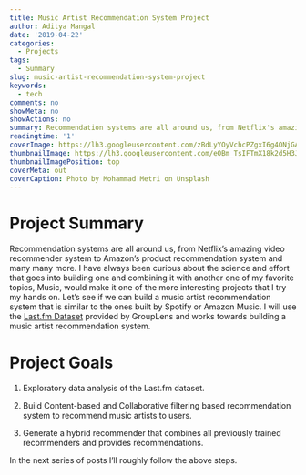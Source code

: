 ```yaml
---
title: Music Artist Recommendation System Project
author: Aditya Mangal
date: '2019-04-22'
categories:
  - Projects
tags:
  - Summary
slug: music-artist-recommendation-system-project
keywords:
  - tech
comments: no
showMeta: no
showActions: no
summary: Recommendation systems are all around us, from Netflix's amazing video recommender system to Amazon's product recommendation system and many many more. I have always been curious about the science and effort that goes into building one...
readingtime: '1'
coverImage: https://lh3.googleusercontent.com/zBdLyYOyVchcPZgxI6g4ONjGAOSsK3CcDitZq6_gHu1gbtmu5D_x-g5bZtweLd8gzAXYbIU9wIPpzG9l0bACOEKD59eETyU4vnmHqmCiLeGBRBXp3QVoh0RtSah9A28-5RHSKjgogkJM9HsFPR0_rG3wmfhntfk8y0FXMQ2sjWgQtV8_JU99JwCHpoRQqeZPa0pa5qRhczj3pDYgxciTf0ON97pfyvBaKTO1yh7sUl-_H-qJN703vJzlBwK-eqXIo7TTCqVUxsiLkFjQxMhHCOjAcoAmCEQaosSzkI3OVCexpyxhVi_P1GnKOkciC5XgVZadhLLXrHh3BSwEbQJWxXO7mu7qafLQQV4o8AwkiuOR6I4E3WobzWx5Ez8qhV2A8BLqOOJM-e2cnFV2ywAQWbxIXoZM3qyde30z4JZNFlRBS65UkPgncE_9R2rCCXRJOUBYgRP2u91io-6woH4sFyS-Z8FZVRiFDu7arZ3mI7l9jeVXqVEjvSw5go1Q52Irw0S_6t49Q_giN7eP_2mJ44lQVN_RpBquf-Nre0NkPpKXk4rph8lYPWLCVME84WCqIt6CQr7-RW_ZK7QnLOJ4dqwjGg6ipsgX6_ZnMDdJTDrpjwCUceMvB7myb_mbOMG_4BTA3WNOtrm7W6owMvcpNbTjr7Bakpb679hToV6V4l0kEKYn4k-b6QzTaKGrmL2_rvDUxlw5r2cB5ljl_wkZSYGF9w=w1464-h977-no
thumbnailImage: https://lh3.googleusercontent.com/eOBm_TsIFTmX18k2d5H3JbvrRoWKYKrkbRV94BiVpoOTvj4cAMQxKD9m5nhTSIR8al5xrzPVOEmsGnPh6UmXpAfQezwuuzhJdw1NlgYL9HnlXg4fhwNgJcFhU2lL8VQN8-bkTqxPJ9tJHnRKCEIyaFPJEZGa5woOy9IaM6JMaMsK7k5P67tY6-wXfLbvjKADTzfYrGVZ4QU4gWEoL5DZgRzXKBmRDnhTuQkVQeIRLEPKMFoSbwawyOjRKlqJRpblf-NHe2je2Dgst5wRrdBKHMOn8Juw199kRpINYBtuuPvyTEuS5jJqVrrRHajM007YmjA_YQ5LWW8bi6pVPOwam0Cvx_EP2oGE4Cd71B66XAic_MbRy_QgSqjs_hQuCUdnJvIcKyv0CGkt4_hflu4_I8fho76c_UM_hoU1ZkrP2Z1sc6BRepu_kW6HKg51gg-9c2VUQxp1SkX422ixEjstJAX8272wozq1eGoA-8eQ8q9tsfPqNa3KHqggvSM_2nkSVoSR22td6MK2Aaybdk9pJeX3exuQFmIhub9f-x6uqYgyzyrIUhfE5sy9ZBC99KSt0k97sy7gRtJsU4RFxDOa2wSfJJJi3F68RfLCyf138dSQl0JSjl55B4cqduiHIORWgt-knSj3otzgWHHF2V3wIvK9SfAe5svGiy629Th-H1NkrW6kNy5MG4Loh5xSxkIHDo7MzmDc5--ivFNv_XLhcj12Hg=w750-h500-no
thumbnailImagePosition: top
coverMeta: out
coverCaption: Photo by Mohammad Metri on Unsplash
---
```


# Project Summary

Recommendation systems are all around us, from Netflix's amazing video recommender system to Amazon's product recommendation system and many many more. I have always been curious about the science and effort that goes into building one and combining it with another one of my favorite topics, Music, would make it one of the more interesting projects that I try my hands on. Let's see if we can build a music artist recommendation system that is similar to the ones built by Spotify or Amazon Music. I will use the [Last.fm Dataset](https://grouplens.org/datasets/hetrec-2011/) provided by GroupLens and works towards building a music artist recommendation system.

# Project Goals

1. Exploratory data analysis of the Last.fm dataset.

2. Build Content-based and Collaborative filtering based recommendation system to recommend music artists to users.

3. Generate a hybrid recommender that combines all previously trained recommenders and provides recommendations. 

In the next series of posts I'll roughly follow the above steps.